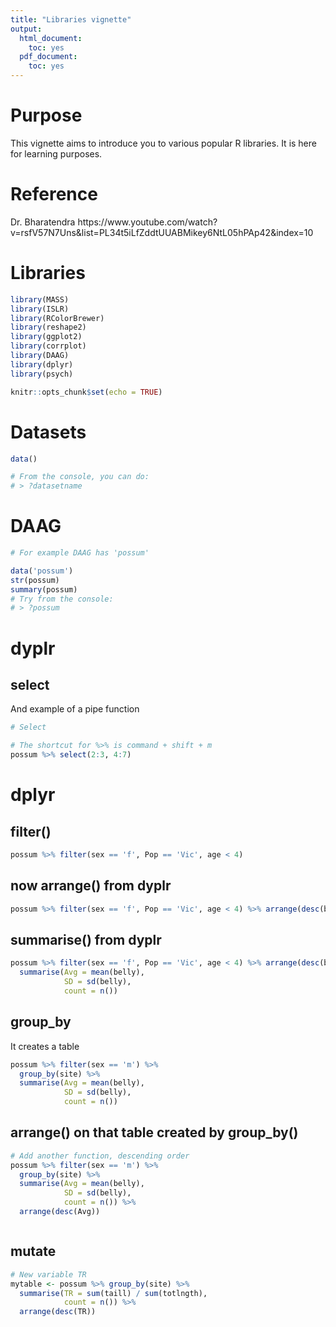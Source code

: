 ```yaml
---
title: "Libraries vignette"
output:
  html_document:
    toc: yes
  pdf_document:
    toc: yes
---
```


# Purpose

This vignette aims to introduce you to various popular R libraries. It is here for learning purposes.

# Reference

Dr. Bharatendra https://www.youtube.com/watch?v=rsfV57N7Uns&list=PL34t5iLfZddtUUABMikey6NtL05hPAp42&index=10

# Libraries

```r
library(MASS)
library(ISLR)
library(RColorBrewer)
library(reshape2)
library(ggplot2)
library(corrplot)
library(DAAG)
library(dplyr)
library(psych)

knitr::opts_chunk$set(echo = TRUE)
```

# Datasets
```r
data()

# From the console, you can do:
# > ?datasetname
```

# DAAG

```r

# For example DAAG has 'possum'

data('possum')
str(possum)
summary(possum)
# Try from the console:
# > ?possum
```

# dyplr

## select

And example of a pipe function 

```r
# Select

# The shortcut for %>% is command + shift + m
possum %>% select(2:3, 4:7)
```

# dplyr

## filter()

```r

possum %>% filter(sex == 'f', Pop == 'Vic', age < 4)
```

## now arrange() from dyplr



```r

possum %>% filter(sex == 'f', Pop == 'Vic', age < 4) %>% arrange(desc(belly))

```

## summarise() from dyplr



```r

possum %>% filter(sex == 'f', Pop == 'Vic', age < 4) %>% arrange(desc(belly)) %>% 
  summarise(Avg = mean(belly),
            SD = sd(belly),
            count = n())

```

## group_by

It creates a table

```r

possum %>% filter(sex == 'm') %>% 
  group_by(site) %>%
  summarise(Avg = mean(belly),
            SD = sd(belly),
            count = n())


```
## arrange() on that table created by group_by()

```r
# Add another function, descending order
possum %>% filter(sex == 'm') %>% 
  group_by(site) %>%
  summarise(Avg = mean(belly),
            SD = sd(belly),
            count = n()) %>%
  arrange(desc(Avg))



```

## mutate

```r

# New variable TR
mytable <- possum %>% group_by(site) %>%
  summarise(TR = sum(taill) / sum(totlngth),
            count = n()) %>%
  arrange(desc(TR))

```

